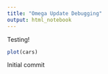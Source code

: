 ```yaml
---
title: "Omega Update Debugging"
output: html_notebook
---
```


Testing!

```r
plot(cars)
```

Initial commit